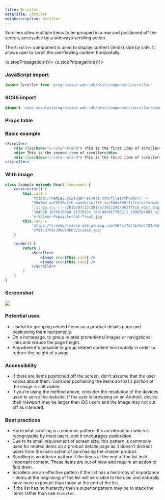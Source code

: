 ```yaml
---
title: Scroller
metaTitle: Scroller
metaDescription: Scroller
---
```



<div class="component-intro">

Scrollers allow multiple items to be grouped in a row and positioned off the screen, accessible by a sideways scrolling action.

The `Scroller` component is used to display content (items) side by side.
It allows user to scroll the overflowing content horizontally.

</div>

<div onClick={(e) => {e.stopPropagation()}}>
<Tabs activeIndex={0} className="devcenter">
<TabsPanel title="Code" onClick={(e) => {e.stopPropagation()}}>

### JavaScript import

```jsx
import Scroller from 'progressive-web-sdk/dist/components/scroller'
```

### SCSS import

```scss
@import 'node_modules/progressive-web-sdk/dist/components/scroller/base';
```

### Props table

<PropsTable propMetaData={props.componentMetadata.childrenComponentProp} />

### Basic example

```jsx react-live=true
<Scroller>
    <div className="u-color-brand"> This is the first item of scroller</div>
    <div> This is the second item of scroller</div>
    <div className="u-color-brand"> This is the third item of scroller</div>
</Scroller>
```

### With image

```jsx react-live=true
class Example extends React.Component {
    constructor() {
        this.cat1 =
            'https://media2.popsugar-assets.com/files/thumbor/' +
            'DBA3mv_owF0E2BoCrH_oaseQick/fit-in/500x500/filters:format_auto-!!-' +
            ':strip_icc-!!-/2015/07/13/281/n/1922243/953ff51d_edit_img_image_16' +
            '594958_1436816964_11378154_1591447017795211_1999564903_n/i/Homemad' +
            'e-Salmon-Popsicle-Cat-Treat.jpg'
        this.cat2 =
            'https://s-media-cache-ak0.pinimg.com/564x/72/4b/6d/724b6d' +
            'bf91c378a53d6890bb525c1aa9.jpg'
    }

    render() {
        return (
            <Scroller>
                <Image src={this.cat1} />
                <Image src={this.cat2} />
            </Scroller>
        )
    }
}
```

</TabsPanel>
<TabsPanel title="Design" class="markdown">

### Screenshot

![](./images/components/scroller/scroller-uikit.png)

### Potential uses

-   Useful for grouping related items on a product details page and positioning them horizontally.
-   On a homepage, to group related promotional images or navigational links and reduce the page height.
-   Anywhere it's possible to group related content horizontally in order to reduce the height of a page.

### Accessibility

-   If there are items positioned off the screen, don't assume that the user knows about them. Consider positioning the items so that a portion of the image is still visible.
-   If you're using the method above, consider the resolution of the devices used to serve the website. If the user is browsing on an Android, device their viewport may be larger than iOS users and the image may not cut off as intended.

### Best practices

-   Horizontal scrolling is a common pattern. It's an interaction which is recognizable by most users, and it encourages exploration.
-   Due to its small requirement of screen size, this pattern is commonly used for related items on a product details page as it doesn't distract users from the main action of purchasing the chosen product.
-   Scrolling is an inferior pattern if the items at the end of the list hold important content. These items are out of view and require an action to find them.
-   Scrollers are an effective pattern if the list has a hierarchy of importance - items at the beginning of the list will be visible to the user and naturally have more exposure than those at the end of the list.
-   If the list has no hierarchy then a superior pattern may be to stack the items rather than use `Scroller`.

</TabsPanel>
</Tabs>
</div>
